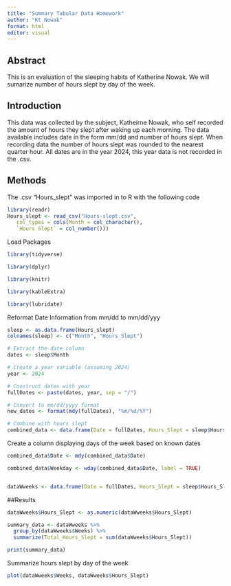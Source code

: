 ```yaml
---
title: "Summary Tabular Data Homework"
author: "Kt Nowak"
format: html
editor: visual
---
```


## Abstract

This is an evaluation of the sleeping habits of Katherine Nowak. We will sumarize number of hours slept by day of the week. 

## Introduction

This data was collected by the subject, Katheirne Nowak, who self recorded the amount of hours they slept after waking up each morning. The data available includes date in the form mm/dd and number of hours slept. When recording data the number of hours slept was rounded to the nearest quarter hour. All dates are in the year 2024, this year data is not recorded in the .csv. 

## Methods

The .csv "Hours_slept" was imported in to R with the following code
```r
library(readr)
Hours_slept <- read_csv("Hours-slept.csv", 
   col_types = cols(Month = col_character(), 
   `Hours Slept` = col_number()))

```

Load Packages

```r
library(tidyverse)

library(dplyr)

library(knitr)

library(kableExtra)

library(lubridate)
```
Reformat Date Information from mm/dd to mm/dd/yyy

```r


sleep <- as.data.frame(Hours_slept)
colnames(sleep) <- c("Month", "Hours_Slept")

# Extract the date column
dates <- sleep$Month

# Create a year variable (assuming 2024)
year <- 2024

# Construct dates with year
fullDates <- paste(dates, year, sep = "/")

# Convert to mm/dd/yyyy format
new_dates <- format(mdy(fullDates), "%m/%d/%Y")

# Combine with hours slept
combined_data <- data.frame(Date = fullDates, Hours_Slept = sleep$Hours_Slept)

```

Create a column displaying days of the week based on known dates
```r

combined_data$Date <- mdy(combined_data$Date)

combined_data$Weekday <- wday(combined_data$Date, label = TRUE)


dataWweeks <- data.frame(Date = fullDates, Hours_Slept = sleep$Hours_Slept, Weeks = combined_data$Weekday )

```

##Results

```r
dataWweeks$Hours_Slept <- as.numeric(dataWweeks$Hours_Slept)

summary_data <- dataWweeks %>%
  group_by(dataWweeks$Weeks) %>%
  summarize(Total_Hours_Slept = sum(dataWweeks$Hours_Slept))

print(summary_data)

```



Summarize hours slept by day of the week
```r

plot(dataWweeks$Weeks, dataWweeks$Hours_Slept)

```

